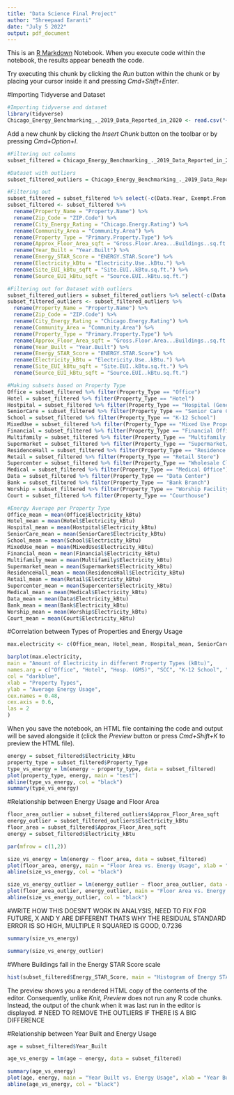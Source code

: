 ```yaml
---
title: "Data Science Final Project"
author: "Shreepaad Earanti"
date: "July 5 2022"
output: pdf_document
---
```


This is an [R Markdown](https://urldefense.com/v3/__http://rmarkdown.rstudio.com__;!!DZ3fjg!_VT4lxnD8g5bfnbwMxEtmmEp2u0iJaSa0Ou0eB_AlmYXPTxD8nXzMgg_nIogGE1EeyZpW16pyUBebPBt6i-vHoscLVxBmw$ ) Notebook. When you execute code within the notebook, the results appear beneath the code. 

Try executing this chunk by clicking the *Run* button within the chunk or by placing your cursor inside it and pressing *Cmd+Shift+Enter*. 

#Importing Tidyverse and Dataset

```r
#Importing tidyverse and dataset
library(tidyverse)
Chicago_Energy_Benchmarking_._2019_Data_Reported_in_2020 <- read.csv("~/Desktop/project/Chicago_Energy_Benchmarking_-_2019_Data_Reported_in_2020.csv", stringsAsFactors=TRUE)
```

Add a new chunk by clicking the *Insert Chunk* button on the toolbar or by pressing *Cmd+Option+I*.
```r
#Filtering out columns
subset_filtered = Chicago_Energy_Benchmarking_._2019_Data_Reported_in_2020 %>% filter(Electricity.Use..kBtu. != "NA" & ENERGY.STAR.Score != "NA")

#Dataset with outliers
subset_filtered_outliers = Chicago_Energy_Benchmarking_._2019_Data_Reported_in_2020 %>% filter(Electricity.Use..kBtu. != "NA" & ENERGY.STAR.Score != "NA" & Electricity.Use..kBtu. < 200000000)

#Filtering out 
subset_filtered = subset_filtered %>% select(-c(Data.Year, Exempt.From.Chicago.Energy.Rating, Water.Use..kGal., Natural.Gas.Use..kBtu., District.Steam.Use..kBtu., District.Chilled.Water.Use..kBtu., All.Other.Fuel.Use..kBtu., Total.GHG.Emissions..Metric.Tons.CO2e., GHG.Intensity..kg.CO2e.sq.ft., Reporting.Status, Latitude, Longitude, Location, Weather.Normalized.Site.EUI..kBtu.sq.ft., Weather.Normalized.Source.EUI..kBtu.sq.ft., ID, X..of.Buildings))
subset_filtered <- subset_filtered %>%
  rename(Property_Name = "Property.Name") %>%
  rename(Zip_Code = "ZIP.Code") %>%
  rename(City_Energy_Rating = "Chicago.Energy.Rating") %>%
  rename(Community_Area = "Community.Area") %>%
  rename(Property_Type = "Primary.Property.Type") %>% 
  rename(Approx_Floor_Area_sqft = "Gross.Floor.Area...Buildings..sq.ft.") %>% 
  rename(Year_Built = "Year.Built") %>%
  rename(Energy_STAR_Score = "ENERGY.STAR.Score") %>%
  rename(Electricity_kBtu = "Electricity.Use..kBtu.") %>%
  rename(Site_EUI_kBtu_sqft = "Site.EUI..kBtu.sq.ft.") %>%
  rename(Source_EUI_kBtu_sqft = "Source.EUI..kBtu.sq.ft.")

#Filtering out for Dataset with outliers
subset_filtered_outliers = subset_filtered_outliers %>% select(-c(Data.Year, Exempt.From.Chicago.Energy.Rating, Water.Use..kGal., Natural.Gas.Use..kBtu., District.Steam.Use..kBtu., District.Chilled.Water.Use..kBtu., All.Other.Fuel.Use..kBtu., Total.GHG.Emissions..Metric.Tons.CO2e., GHG.Intensity..kg.CO2e.sq.ft., Reporting.Status, Latitude, Longitude, Location, Weather.Normalized.Site.EUI..kBtu.sq.ft., Weather.Normalized.Source.EUI..kBtu.sq.ft., ID, X..of.Buildings))
subset_filtered_outliers <- subset_filtered_outliers %>%
  rename(Property_Name = "Property.Name") %>%
  rename(Zip_Code = "ZIP.Code") %>%
  rename(City_Energy_Rating = "Chicago.Energy.Rating") %>%
  rename(Community_Area = "Community.Area") %>%
  rename(Property_Type = "Primary.Property.Type") %>% 
  rename(Approx_Floor_Area_sqft = "Gross.Floor.Area...Buildings..sq.ft.") %>% 
  rename(Year_Built = "Year.Built") %>%
  rename(Energy_STAR_Score = "ENERGY.STAR.Score") %>%
  rename(Electricity_kBtu = "Electricity.Use..kBtu.") %>%
  rename(Site_EUI_kBtu_sqft = "Site.EUI..kBtu.sq.ft.") %>%
  rename(Source_EUI_kBtu_sqft = "Source.EUI..kBtu.sq.ft.")
```


```r
#Making subsets based on Property Type
Office = subset_filtered %>% filter(Property_Type == "Office")
Hotel = subset_filtered %>% filter(Property_Type == "Hotel")
Hostpital = subset_filtered %>% filter(Property_Type == "Hospital (General Medical & Surgical)")
SeniorCare = subset_filtered %>% filter(Property_Type == "Senior Care Community")
School = subset_filtered %>% filter(Property_Type == "K-12 School")
MixedUse = subset_filtered %>% filter(Property_Type == "Mixed Use Property")
Financial = subset_filtered %>% filter(Property_Type == "Financial Office")
Multifamily = subset_filtered %>% filter(Property_Type == "Multifamily Housing")
Supermarket = subset_filtered %>% filter(Property_Type == "Supermarket/Grocery Store")
ResidenceHall = subset_filtered %>% filter(Property_Type == "Residence Hall/Dormitory")
Retail = subset_filtered %>% filter(Property_Type == "Retail Store")
Supercenter = subset_filtered %>% filter(Property_Type == "Wholesale Club/Supercenter")
Medical = subset_filtered %>% filter(Property_Type == "Medical Office")
Data = subset_filtered %>% filter(Property_Type == "Data Center")
Bank = subset_filtered %>% filter(Property_Type == "Bank Branch")
Worship = subset_filtered %>% filter(Property_Type == "Worship Facility")
Court = subset_filtered %>% filter(Property_Type == "Courthouse")

#Energy Average per Property Type
Office_mean = mean(Office$Electricity_kBtu)
Hotel_mean = mean(Hotel$Electricity_kBtu)
Hospital_mean = mean(Hostpital$Electricity_kBtu)
SeniorCare_mean = mean(SeniorCare$Electricity_kBtu)
School_mean = mean(School$Electricity_kBtu)
MixedUse_mean = mean(MixedUse$Electricity_kBtu)
Financial_mean = mean(Financial$Electricity_kBtu)
Multifamily_mean = mean(Multifamily$Electricity_kBtu)
Supermarket_mean = mean(Supermarket$Electricity_kBtu)
ResidenceHall_mean = mean(ResidenceHall$Electricity_kBtu)
Retail_mean = mean(Retail$Electricity_kBtu)
Supercenter_mean = mean(Supercenter$Electricity_kBtu)
Medical_mean = mean(Medical$Electricity_kBtu)
Data_mean = mean(Data$Electricity_kBtu)
Bank_mean = mean(Bank$Electricity_kBtu)
Worship_mean = mean(Worship$Electricity_kBtu)
Court_mean = mean(Court$Electricity_kBtu)
```

#Correlation between Types of Properties and Energy Usage
```r
max.electricity <- c(Office_mean, Hotel_mean, Hospital_mean, SeniorCare_mean, School_mean, MixedUse_mean, Financial_mean, Multifamily_mean, Supermarket_mean, ResidenceHall_mean, Retail_mean, Supercenter_mean, Medical_mean, Data_mean, Bank_mean, Worship_mean, Court_mean)

barplot(max.electricity,
main = "Amount of Electricity in different Property Types (kBtu)",
names.arg = c("Office", "Hotel", "Hosp. (GMS)", "SCC", "K-12 School", "MUP", "Finance", "Housing", "Sup. Market", "Dormitory", "Retail", "Supercenter", "Medical", "Data Center", "Bank Branch", "Worship Facility", "Courthouse"),
col = "darkblue",
xlab = "Property Types",
ylab = "Average Energy Usage",
cex.names = 0.48,
cex.axis = 0.6,
las = 2
)

```

When you save the notebook, an HTML file containing the code and output will be saved alongside it (click the *Preview* button or press *Cmd+Shift+K* to preview the HTML file). 
```r
energy = subset_filtered$Electricity_kBtu
property_type = subset_filtered$Property_Type
type_vs_energy = lm(energy ~ property_type, data = subset_filtered)
plot(property_type, energy, main = "test")
abline(type_vs_energy, col = "black")
summary(type_vs_energy)
```

#Relationship between Energy Usage and Floor Area
```r
floor_area_outlier = subset_filtered_outliers$Approx_Floor_Area_sqft
energy_outlier = subset_filtered_outliers$Electricity_kBtu
floor_area = subset_filtered$Approx_Floor_Area_sqft
energy = subset_filtered$Electricity_kBtu

par(mfrow = c(1,2))

size_vs_energy = lm(energy ~ floor_area, data = subset_filtered)
plot(floor_area, energy, main = "Floor Area vs. Energy Usage", xlab = "Approximate Floor Area (sqft)", ylab = "Energy Usage (kBtu)", pch = 19, col = rainbow(3000), cex.main = 0.75)
abline(size_vs_energy, col = "black")

size_vs_energy_outlier = lm(energy_outlier ~ floor_area_outlier, data = subset_filtered_outliers)
plot(floor_area_outlier, energy_outlier, main = "Floor Area vs. Energy Usage (w/o outliers)", xlab = "Approximate Floor Area (sqft)", ylab = "Energy Usage (kBtu)", pch = 19, col = rainbow(3000), cex.main = 0.75)
abline(size_vs_energy_outlier, col = "black")

```
#WRITE HOW THIS DOESN'T WORK IN ANALYSIS, NEED TO FIX FOR FUTURE, X AND Y ARE DIFFERENT THATS WHY THE RESIDUAL STANDARD ERROR IS SO HIGH, MULTIPLE R SQUARED IS GOOD, 0.7236
```r
summary(size_vs_energy)
```
```r
summary(size_vs_energy_outlier)
```

#Where Buildings fall in the Energy STAR Score scale
```r
hist(subset_filtered$Energy_STAR_Score, main = "Histogram of Energy STAR Score", xlab = "Score", ylab = "# of Buildings", col = "dark red")
```

The preview shows you a rendered HTML copy of the contents of the editor. Consequently, unlike *Knit*, *Preview* does not run any R code chunks. Instead, the output of the chunk when it was last run in the editor is displayed.
# NEED TO REMOVE THE OUTLIERS IF THERE IS A BIG DIFFERENCE

#Relationship between Year Built and Energy Usage
```r
age = subset_filtered$Year_Built

age_vs_energy = lm(age ~ energy, data = subset_filtered)

summary(age_vs_energy)
plot(age, energy, main = "Year Built vs. Energy Usage", xlab = "Year Built", ylab = "Energy Usage (kBtu)", pch = 19, col = "black")
abline(age_vs_energy, col = "black")
```

